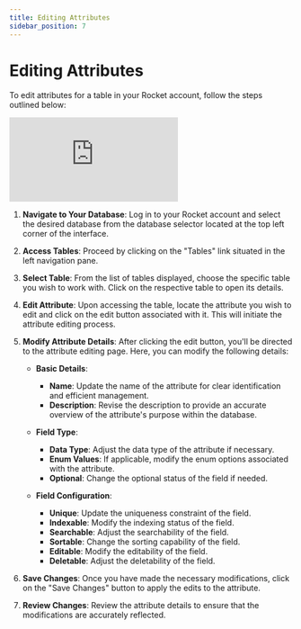 ```yaml
---
title: Editing Attributes
sidebar_position: 7
---
```


# Editing Attributes

To edit attributes for a table in your Rocket account, follow the steps outlined below:

<div class="videowrapper" style={{ marginBottom: 10 }}>
  <iframe
    src="https://www.youtube.com/embed/qGU4SQ7uscQ?start=301"
    title="YouTube video 
      player"
    frameborder="0"
    allow="accelerometer; autoplay; clipboard-write; 
      encrypted-media; gyroscope; picture-in-picture"
    allowfullscreen
  ></iframe>
</div>

1. **Navigate to Your Database**: Log in to your Rocket account and select the desired database from the database selector located at the top left corner of the interface.

2. **Access Tables**: Proceed by clicking on the "Tables" link situated in the left navigation pane.

3. **Select Table**: From the list of tables displayed, choose the specific table you wish to work with. Click on the respective table to open its details.

4. **Edit Attribute**: Upon accessing the table, locate the attribute you wish to edit and click on the edit button associated with it. This will initiate the attribute editing process.

5. **Modify Attribute Details**: After clicking the edit button, you'll be directed to the attribute editing page. Here, you can modify the following details:

   - **Basic Details**:

     - **Name**: Update the name of the attribute for clear identification and efficient management.
     - **Description**: Revise the description to provide an accurate overview of the attribute's purpose within the database.

   - **Field Type**:

     - **Data Type**: Adjust the data type of the attribute if necessary.
     - **Enum Values**: If applicable, modify the enum options associated with the attribute.
     - **Optional**: Change the optional status of the field if needed.

   - **Field Configuration**:
     - **Unique**: Update the uniqueness constraint of the field.
     - **Indexable**: Modify the indexing status of the field.
     - **Searchable**: Adjust the searchability of the field.
     - **Sortable**: Change the sorting capability of the field.
     - **Editable**: Modify the editability of the field.
     - **Deletable**: Adjust the deletability of the field.

6. **Save Changes**: Once you have made the necessary modifications, click on the "Save Changes" button to apply the edits to the attribute.

7. **Review Changes**: Review the attribute details to ensure that the modifications are accurately reflected.
